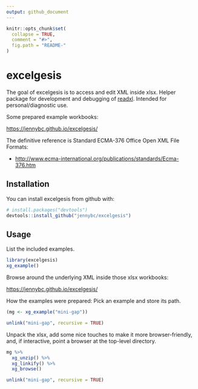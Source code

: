 ```yaml
---
output: github_document
---
```


<!-- README.md is generated from README.Rmd. Please edit that file -->

```r
knitr::opts_chunk$set(
  collapse = TRUE,
  comment = "#>",
  fig.path = "README-"
)
```

# excelgesis

The goal of excelgesis is to access and edit XML inside xlsx. Helper package for development and debugging of [readxl](https://github.com/hadley/readxl). Intended for personal/diagnostic use.

Some prepared example workbooks:

<https://jennybc.github.io/excelgesis/>

The definitive reference is Standard ECMA-376 Office Open XML File Formats:

  * <http://www.ecma-international.org/publications/standards/Ecma-376.htm>

## Installation

You can install excelgesis from github with:

```r
# install.packages("devtools")
devtools::install_github("jennybc/excelgesis")
```

## Usage

List the included examples.

```r
library(excelgesis)
xg_example()
```

Browse around the underlying XML inside those xlsx workbooks:

<https://jennybc.github.io/excelgesis/>

How the examples were prepared: Pick an example and store its path.

```r
(mg <- xg_example("mini-gap"))
```

```r
unlink("mini-gap", recursive = TRUE)
```

Unpack the xlsx, add some nice touches to make it more browser-friendly, and, if interactive, point a browser at the top-level directory.

```r
mg %>% 
  xg_unzip() %>% 
  xg_linkify() %>% 
  xg_browse()
```

```r
unlink("mini-gap", recursive = TRUE)
```
